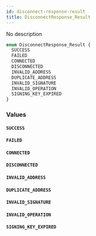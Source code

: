 ```yaml
---
id: disconnect-response-result
title: DisconnectResponse_Result
---
```



No description

```graphql
enum DisconnectResponse_Result {
  SUCCESS
  FAILED
  CONNECTED
  DISCONNECTED
  INVALID_ADDRESS
  DUPLICATE_ADDRESS
  INVALID_SIGNATURE
  INVALID_OPERATION
  SIGNING_KEY_EXPIRED
}
```


### Values

#### `SUCCESS` 




#### `FAILED` 




#### `CONNECTED` 




#### `DISCONNECTED` 




#### `INVALID_ADDRESS` 




#### `DUPLICATE_ADDRESS` 




#### `INVALID_SIGNATURE` 




#### `INVALID_OPERATION` 




#### `SIGNING_KEY_EXPIRED` 






